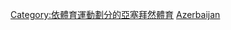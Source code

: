{{Catnav|頁面分類|各種主題的頁面分類|按國家分類|各國體育|阿塞拜疆體育}}
{{Catnav|頁面分類|各種主題的頁面分類|按國家分類|各國體育|各國足球}}
{{Catnav|頁面分類|...|球類運動|足球|各國足球}}
{{Catnav|頁面分類|...|体育|各國體育|阿塞拜疆體育}}
{{Catnav|頁面分類|...|体育|各國體育|各國足球}}
{{Commons category|Association football in Azerbaijan}}

[[Category:依體育運動劃分的亞塞拜然體育|Category:依體育運動劃分的亞塞拜然體育]]
[[Category:歐洲各國足球|Azerbaijan]]